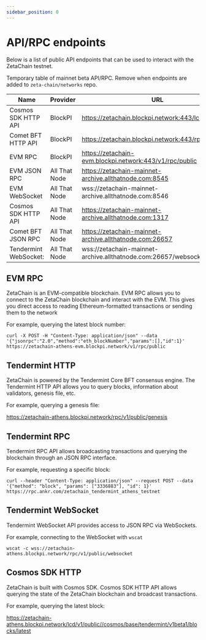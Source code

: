 ```yaml
---
sidebar_position: 0
---
```



# API/RPC endpoints

Below is a list of public API endpoints that can be used to interact with the
ZetaChain testnet.

Temporary table of mainnet beta API/RPC. Remove when endpoints are added to
`zeta-chain/networks` repo.

| Name                  | Provider      | URL                                                             |
| --------------------- | ------------- | --------------------------------------------------------------- |
| Cosmos SDK HTTP API   | BlockPI       | https://zetachain.blockpi.network:443/lcd/v1/public             |
| Comet BFT HTTP API    | BlockPI       | https://zetachain.blockpi.network:443/rpc/v1/public             |
| EVM RPC               | BlockPI       | https://zetachain-evm.blockpi.network:443/v1/rpc/public         |
| EVM JSON RPC          | All That Node | https://zetachain-mainnet-archive.allthatnode.com:8545          |
| EVM WebSocket         | All That Node | wss://zetachain-mainnet-archive.allthatnode.com:8546            |
| Cosmos SDK HTTP API   | All That Node | https://zetachain-mainnet-archive.allthatnode.com:1317          |
| Comet BFT JSON RPC    | All That Node | https://zetachain-mainnet-archive.allthatnode.com:26657         |
| Tendermint WebSocket: | All That Node | wss://zetachain-mainnet-archive.allthatnode.com:26657/websocket |

<EndpointList />

## EVM RPC

ZetaChain is an EVM-compatible blockchain. EVM RPC allows you to connect to the
ZetaChain blockchain and interact with the EVM. This gives you direct access to
reading Ethereum-formatted transactions or sending them to the network

For example, querying the latest block number:

```
curl -X POST -H "Content-Type: application/json" --data '{"jsonrpc":"2.0","method":"eth_blockNumber","params":[],"id":1}' https://zetachain-athens-evm.blockpi.network/v1/rpc/public
```

## Tendermint HTTP

ZetaChain is powered by the Tendermint Core BFT consensus engine. The Tendermint
HTTP API allows you to query blocks, information about validators, genesis file,
etc.

For example, querying a genesis file:

https://zetachain-athens.blockpi.network/rpc/v1/public/genesis

## Tendermint RPC

Tendermint RPC API allows broadcasting transactions and querying the blockchain
through an JSON RPC interface.

For example, requesting a specific block:

```
curl --header "Content-Type: application/json" --request POST --data '{"method": "block", "params": ["3336883"], "id": 1}' https://rpc.ankr.com/zetachain_tendermint_athens_testnet
```

## Tendermint WebSocket

Tendermint WebSocket API provides access to JSON RPC via WebSockets.

For example, connecting to the WebSocket with `wscat`

```
wscat -c wss://zetachain-athens.blockpi.network/rpc/v1/public/websocket
```

## Cosmos SDK HTTP

ZetaChain is built with Cosmos SDK. Cosmos SDK HTTP API allows querying the
state of the ZetaChain blockchain and broadcast transactions.

For example, querying the latest block:

https://zetachain-athens.blockpi.network/lcd/v1/public//cosmos/base/tendermint/v1beta1/blocks/latest
